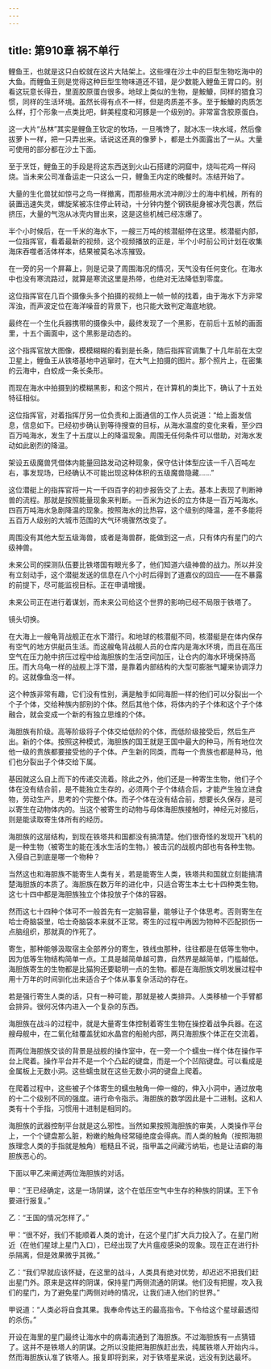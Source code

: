 ```yaml
---
---
---
```

title: 第910章 祸不单行
---



鲤鱼王，也就是这只白蛟就在这片大陆架上。这些埋在沙土中的巨型生物吃海中的大鱼。而鲤鱼王则是觉得这种巨型生物味道还不错，是少数能入鲤鱼王胃口的。别看这玩意长得丑，里面胶原蛋白很多。地球上类似的生物，是鮟鱇，同样的猎食习惯，同样的生活环境。虽然长得有点不一样，但是肉质差不多。至于鮟鱇的肉质怎么样，打个形象一点类比吧，鲜美程度和河豚是一个级别的。非常富含胶原蛋白。

这一大片“丛林”其实是鲤鱼王钦定的牧场，一旦嘴馋了，就冰冻一块水域，然后像拔萝卜一样，把一只弄出来。话说这还真的像萝卜，都是土外面露出了一从。大量可使用的部分都在沙土下面。

至于烹饪，鲤鱼王的手段是将这东西送到火山石搭建的洞窟中，烧叫花鸡一样闷烧。当未来公司准备运走一只这么一只，鲤鱼王内定的晚餐时。冻结开始了。

大量的生化兽犹如惊弓之鸟一样撤离，而那些用水流冲刷沙土的海中机械，所有的装置迅速失灵，螺旋桨被冻住停止转动，十分钟内整个钢铁艇身被冰壳包裹，然后挤压，大量的气泡从冰壳内冒出来，这是这些机械已经冻爆了。

半个小时候后，在一千米的海水下，一艘三万吨的核潜艇停在这里。核潜艇内部，一位指挥官，看着最新的视频，这个视频播放的正是，半个小时前公司计划在收集海床吞噬者活体样本，结果被莫名冰冻摧毁。

在一旁的另一个屏幕上，则是记录了周围海况的情况，天气没有任何变化。在海水中也没有寒流路过，就算是寒流这里是热带，也绝对无法降低到零度。

这位指挥官在几百个摄像头多个拍摄的视频上一帧一帧的找着，由于海水下方非常浑浊，而声波定位在海洋噪音的背景下，也只能大致判定海底地貌。

最终在一个生化兵器携带的摄像头中，最终发现了一个黑影，在前后十五帧的画面里，十五个画面中，这个黑影是动态的。

这个指挥官放大图像，模模糊糊的看到是长条，随后指挥官调集了十几年前在太空卫星上，鲤鱼王从铁塔基地中逃窜时，在大气上拍摄的图片。那个照片上，在密集的云海中，白蛟成一条长条形。

而现在海水中拍摄到的模糊黑影，和这个照片，在计算机的类比下，确认了十五处特征相似。

这位指挥官，对着指挥厅另一位负责和上面通信的工作人员说道：“给上面发信息，信息如下。已经初步确认到等待搜查的目标，从海水温度的变化来看，至少四百万吨海水，发生了十五度以上的降温现象。周围无任何条件可以借助，对海水发动如此剧烈的降温。

架设五级魔兽凭借体内能量回路发动这种现象，保守估计体型应该一千八百吨左右，事发现场，已经确认不可能出现这种体积的五级魔兽隐藏……”

这位潜艇上的指挥官将一片一千四百字的初步报告交了上去。基本上表现了判断神兽的流程。那就是按照能量现象来判断。一百米为边长的立方体是一百万吨海水。四百万吨海水急剧降温的现象。按照海水的比热容，这个级别的降温，差不多能将五百万人级别的大城市范围的大气环境骤然改变了。

周围没有其他大型五级海兽，或者是海兽群，能做到这一点，只有体内有星门的六级神兽。

未来公司的探测队伍要比铁塔国有眼光多了，他们知道六级神兽的战力。所以并没有立刻动手，这个潜艇发送的信息在八个小时后得到了道嘉仪的回应——在不暴露的前提下，尽可能监视目标。正在申请增援。

未来公司正在进行着谋划，而未来公司给这个世界的影响已经不局限于铁塔了。

镜头切换。

在大海上一艘龟背战舰正在水下潜行。和地球的核潜艇不同，核潜艇是在体内保存有空气的地方供艇员生活。而这艘龟背战舰人员的仓库内是海水环境，而且在高压空气在压力舱中挤压过程中给海胆族的生活空间加压，让仓内的海水环境保持高压。而大乌龟一样的战舰上浮下潜，是靠着内部结构的大型可膨胀气罐来协调浮力的。这就像鱼泡一样。

这个种族非常有趣，它们没有性别，满是触手如同海胆一样的他们可以分裂出一个个子个体，交给种族内部别的个体。然后其他个体，将体内的子个体和这个子个体融合，就会变成一个新的有独立思维的个体。

海胆族有阶级。高等阶级将子个体交给低阶的个体，而低阶级接受后，然后生产出。新的个体。按照这种模式，海胆族的国王就是王国中最大的种马，所有地位次他一级的贵族都要接受他的子个体。产生新的同类，而每一个贵族也都是种马，他们也分裂出子个体交给下属。

基因就这么自上而下的传递交流着。除此之外，他们还是一种寄生生物，他们子个体在没有结合前，是不能独立生存的，必须两个子个体结合后，才能产生独立进食物，劳动生产，思考的个完整个体。而子个体在没有结合前，想要长久保存，是可以寄生在动物体内的。当这个被寄生的动物与母体海胆族接触时，神经元对接后，则是能读取寄生体所有的经历。

海胆族的这层结构，到现在铁塔共和国都没有搞清楚。他们很奇怪的发现开飞机的是一种生物（被寄生的能在浅水生活的生物。）被击沉的战舰内部也有各种生物。入侵自己到底是哪一个物种？

当然这也和海胆族不能寄生人类有关，若是能寄生人类，铁塔共和国就立刻能搞清楚海胆族的本质了。海胆族在数万年的进化中，只适合寄生本土七十四种类生物。这七十四中都是海胆族独立个体投放子个体的容器。

然而这七十四种个体可不一般首先有一定脑容量，能够让子个体思考。否则寄生在哈士奇脑袋里，哈士奇脑袋本来就不正常。寄生的过程中再因为物种不匹配损伤一点脑组织，那就真的作死了。

寄生，那种能够汲取宿主全部养分的寄生，铁线虫那种，往往都是在低等生物中。因为低等生物结构简单一点。工具是越简单越可靠，自然界是越简单，门槛越低。海胆族寄生的生物都是比猫狗还要聪明一点的生物。都是在海胆族文明发展过程中用十万年的时间驯化出来适合子个体从事复杂活动的存在。

若是强行寄生人类的话，只有一种可能，那就是被人类排异。人类移植一个手臂都会排异。很何况体内进入一个复杂的东西。

海胆族在战斗的过程中，就是大量寄生体控制着寄生生物在操控着战争兵器。在这艘母舰中，在二氧化硅覆盖犹如水晶宫的船舱内部，两只海胆族个体正在交流着。

而两位海胆族交谈的背景是战舰的操作室中，在一旁一个个蠕虫一样个体在操作平台上爬着。操作平台并不是一个个凸起的键盘，而是一个个凹陷键盘。可以看成是金属板上无数小洞。这些蠕虫就在这些无数小洞的键盘上爬着。

在爬着过程中，这些被子个体寄生的蠕虫触角一伸一缩的，伸入小洞中，通过放电的十二个级别不同的强度。进行命令指示。海胆族的数学因此是十二进制。这和人类有十个手指，习惯用十进制是相同的。

海胆族的武器控制平台就是这么邪性。当然如果按照海胆族的审美，人类操作平台上，一个个键盘那么脏，粉嫩的触角经常碰绝度会得病。而人类的触角（按照海胆族理念人类的手指就是触角）粗糙且不说，指甲盖之间藏污纳垢，也是让洁癖的海胆族恶心的。

下面以甲乙来阐述两位海胆族的对话。

甲：“王已经确定，这是一场阴谋，这个在低压空气中生存的种族的阴谋。王下令要进行报复。”

乙：“王国的情况怎样了。”

甲：“很不好，我们不能顺着人类的诡计，在这个星门扩大兵力投入了。在星门附近（在他们星球上星门入口），已经出现了大片瘟疫感染的现象。现在正在进行扑杀隔离，但是效果微乎其微。”

乙：“我们早就应该怀疑，在这里的战斗，人类具有绝对优势，却迟迟不把我们赶出星门外。原来是这样的阴谋，保持星门两侧流通的阴谋。他们没有把握，攻入我们的星门，为了避免星门两侧对峙的情况，让我们进入他们的世界。”

甲说道：“人类必将自食其果。我奉命传达王的最高指令。下令给这个星球最透彻的杀伤。”

开设在海里的星门最终让海水中的病毒流通到了海胆族。不过海胆族有一点猜错了。这并不是铁塔人的阴谋。之所以没能把海胆族赶出去，纯属铁塔人开始内斗。然而海胆族认准了铁塔人。报复即将到来，对于铁塔星来说，远没有到达最坏。